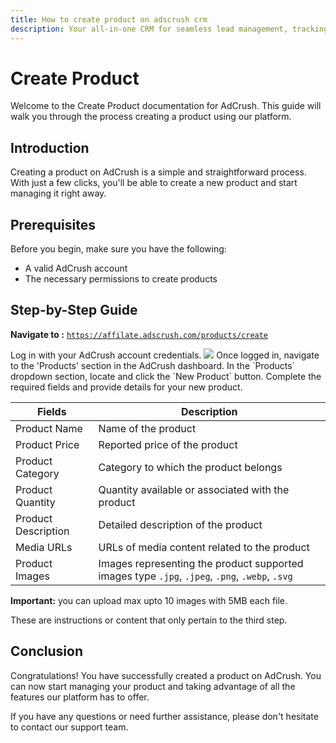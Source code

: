 ```yaml
---
title: How to create product on adscrush crm
description: Your all-in-one CRM for seamless lead management, tracking, and conversion. Elevate your business with intuitive tools and insights
---
```


# Create Product

Welcome to the Create Product documentation for AdCrush. This guide will walk you through the process creating a product using our platform.

## Introduction

Creating a product on AdCrush is a simple and straightforward process. With just a few clicks, you'll be able to create a new product and start managing it right away.

## Prerequisites

Before you begin, make sure you have the following:

- A valid AdCrush account
- The necessary permissions to create products

## Step-by-Step Guide

**Navigate to :** [`https://affilate.adscrush.com/products/create`](https://affilate.adscrush.com/products/create)

<Steps>
  <Step title="Log in to your AdCrush account">
    Log in with your AdCrush account credentials.
    <Frame>
  <img src="/images/step-1.png" />
</Frame>

  </Step>
  <Step title={`Navigate to the "Products" section`}>
    Once logged in, navigate to the 'Products' section in the AdCrush dashboard.
  </Step>
  <Step title={`Click the "New Product" button`}>
    In the `Products` dropdown section, locate and click the `New Product` button.
  </Step>
  <Step title={`Fill the product details`}>
    Complete the required fields and provide details for your new product.

| Fields              | Description                                                                                    |
| ------------------- | ---------------------------------------------------------------------------------------------- |
| Product Name        | Name of the product                                                                            |
| Product Price       | Reported price of the product                                                                  |
| Product Category    | Category to which the product belongs                                                          |
| Product Quantity    | Quantity available or associated with the product                                              |
| Product Description | Detailed description of the product                                                            |
| Media URLs          | URLs of media content related to the product                                                   |
| Product Images      | Images representing the product supported images type `.jpg`, `.jpeg`, `.png`, `.webp`, `.svg` |

<Warning><b>Important:</b> you can upload max upto 10 images with 5MB each file.</Warning>

  </Step>
  <Step title={`Click "Add Product" to create your product`}>
    These are instructions or content that only pertain to the third step.
  </Step>
</Steps>

## Conclusion

Congratulations! You have successfully created a product on AdCrush. You can now start managing your product and taking advantage of all the features our platform has to offer.

If you have any questions or need further assistance, please don't hesitate to contact our support team.
